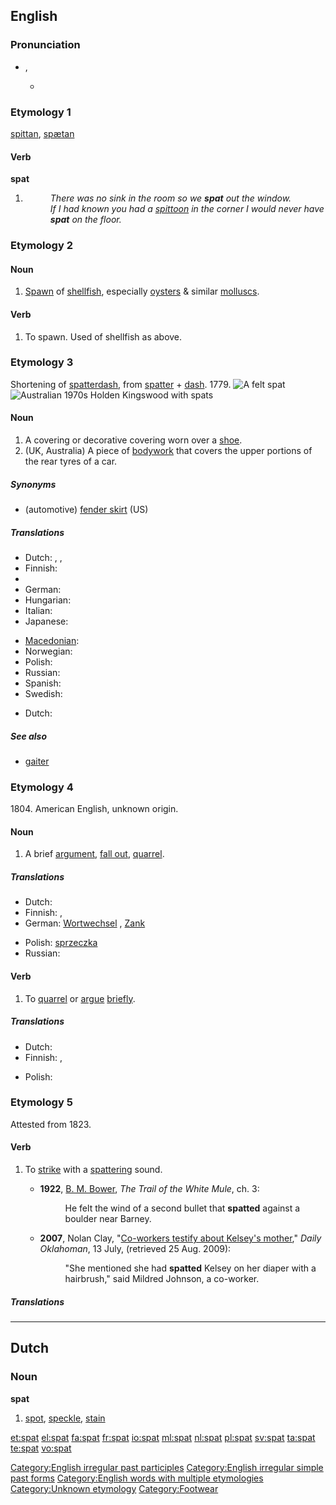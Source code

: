 {{also|şpat|spát|spät|ṣpät|spať}}
==English==

===Pronunciation===
* {{IPA|/spæt/}}, {{SAMPA|/sp{t/}}
** {{rhymes|æt}}

===Etymology 1===
{{etyl|ang}} [[spittan]], [[spætan]]

====Verb====
'''spat'''

# {{past of|[[spit]]}}
#: ''There was no sink in the room so we '''spat''' out the window.''
#: ''If I had known you had a [[spittoon]] in the corner I would never have '''spat''' on the floor.''

===Etymology 2===
{{etyl|enm}}

====Noun====

#[[spawn|Spawn]] of [[shellfish]], especially [[oyster]]s & similar [[mollusc]]s.

====Verb====
{{en-verb|spat|t|ing|ed}}

#To spawn. Used of shellfish as above.

===Etymology 3===
Shortening of [[spatterdash]], from [[spatter]] + [[dash]]. 1779.
[[Image:Spat commons 2.JPG|thumb|A felt spat]]
[[Image:Holden with spats.jpg|thumb|Australian 1970s Holden Kingswood with spats]]

====Noun====
{{en-noun}}

# A covering or decorative covering worn over a [[shoe]].
# (UK, Australia) A piece of [[bodywork]] that covers the upper portions of the rear tyres of a car.

=====Synonyms=====
* (automotive) [[fender skirt]] (US)

=====Translations=====

{{trans-top|covering or decorative covering worn over a shoe}}
* Dutch: {{t|nl|gamasch}},  {{t|nl|overschoen}},  {{t|nl|overschoen}}
* Finnish: {{t-|fi|nilkkain}}
* {{trreq|French}}
* German: {{t-|de|Gamasche|f}}
* Hungarian: {{t|hu|kamásni}}
* Italian: {{t-|it|uose}}
* Japanese: {{t|ja|スパッツ|tr=supattsu|sc=Jpan}}
{{trans-mid}}
* [[Macedonian]]: {{t|mk|гамаш|m|tr=gámaš|xs=Macedonian}}
* Norwegian: {{t|no|gamasje}}
* Polish: {{t-|pl|getry|f|p}}
* Russian: {{t|ru|гетра|f|tr=gétra|sc=Cyrl}}
* Spanish: {{t-|es|polaina|f}}
* Swedish: {{t-|sv|damasker}}
{{trans-bottom}}
{{trans-top|fender skirt}}
* Dutch: {{t|nl|soort spatbord|n}}
{{trans-mid}}
{{trans-bottom}}

=====See also=====
* [[gaiter]]

===Etymology 4===
1804. American English, unknown origin.

====Noun====
{{en-noun}}

# A brief [[argument]], [[fall out]], [[quarrel]].

=====Translations=====
{{trans-top|quarrel}}
* Dutch: {{t+|nl|ruzie}}
* Finnish: {{t+|fi|kina}}, {{t-|fi|kahina}}
* German: [[Wortwechsel]] {{m}}, [[Zank]] {{m}}
{{trans-mid}}
* Polish: [[sprzeczka]] {{f}}
* Russian: {{t+|ru|спор|m|tr=spor|sc=Cyrl}}
{{trans-bottom}}

====Verb====
{{en-verb|spat|t|ed}}

# To [[quarrel]] or [[argue]] [[briefly]].

=====Translations=====
{{trans-top|to quarrel}}
* Dutch: {{t|nl|ruzien|n}}
* Finnish: {{t-|fi|kinata}}, {{t-|fi|kahinoida}}
{{trans-mid}}
* Polish: {{t+|pl|sprzeczać się}}
{{trans-bottom}}

===Etymology 5===
Attested from 1823.

====Verb====
{{en-verb|spat|t|ed}}

# {{transitive|and|intransitive}} To [[strike]] with a [[spatter]]ing sound.
#* '''1922''', [[w:B. M. Bower|B. M. Bower]], ''The Trail of the White Mule'', ch. 3:
#*: He felt the wind of a second bullet that '''spatted''' against a boulder near Barney.
#* '''2007''', Nolan Clay, "[http://www.accessmylibrary.com/coms2/summary_0286-31868615_ITM Co-workers testify about Kelsey's mother]," ''Daily Oklahoman'', 13 July, (retrieved 25 Aug. 2009):
#*: "She mentioned she had '''spatted''' Kelsey on her diaper with a hairbrush," said Mildred Johnson, a co-worker.

=====Translations=====
{{trans-top|to strike with spattering sound}}
{{trans-mid}}
{{trans-bottom}}

[[Category:English irregular past participles]]
[[Category:English irregular simple past forms]]
[[Category:English words with multiple etymologies]]
[[Category:Unknown etymology]]

----

==Dutch==

===Noun===
'''spat''' {{m}}

# [[spot]], [[speckle]], [[stain]]

[[Category:Footwear]]

[[et:spat]]
[[el:spat]]
[[fa:spat]]
[[fr:spat]]
[[io:spat]]
[[ml:spat]]
[[nl:spat]]
[[pl:spat]]
[[sv:spat]]
[[ta:spat]]
[[te:spat]]
[[vo:spat]]